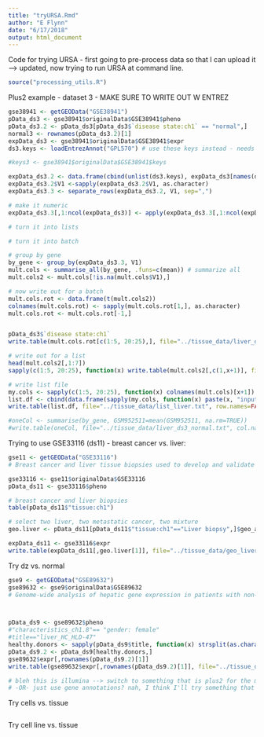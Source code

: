 ```yaml
---
title: "tryURSA.Rmd"
author: "E Flynn"
date: "6/17/2018"
output: html_document
---
```


Code for trying URSA - first going to pre-process data so that I can upload it
--> updated, now trying to run URSA at command line. 

```r
source("processing_utils.R")
```

Plus2 example - dataset 3
  - MAKE SURE TO WRITE OUT W  ENTREZ
```r
gse38941 <- getGEOData("GSE38941")
pData_ds3 <- gse38941$originalData$GSE38941$pheno
pData_ds3.2 <- pData_ds3[pData_ds3$`disease state:ch1` == "normal",]
normal3 <- rownames(pData_ds3.2)[1]
expData_ds3 <- gse38941$originalData$GSE38941$expr
ds3.keys <- loadEntrezAnnot("GPL570") # use these keys instead - needs to be ENTREZ

#keys3 <- gse38941$originalData$GSE38941$keys

expData_ds3.2 <- data.frame(cbind(unlist(ds3.keys), expData_ds3[names(ds3.keys),]))
expData_ds3.2$V1 <-sapply(expData_ds3.2$V1, as.character)
expData_ds3.3 <- separate_rows(expData_ds3.2, V1, sep=",")

# make it numeric
expData_ds3.3[,1:ncol(expData_ds3)] <- apply(expData_ds3.3[,1:ncol(expData_ds3)], c(1,2), as.numeric)

# turn it into lists

# turn it into batch

# group by gene
by_gene <- group_by(expData_ds3.3, V1)
mult.cols <- summarise_all(by_gene, .funs=c(mean)) # summarize all
mult.cols2 <- mult.cols[!is.na(mult.cols$V1),]

# now write out for a batch
mult.cols.rot <- data.frame(t(mult.cols2))
colnames(mult.cols.rot) <- sapply(mult.cols.rot[1,], as.character)
mult.cols.rot <- mult.cols.rot[-1,]


pData_ds3$`disease state:ch1`
write.table(mult.cols.rot[c(1:5, 20:25),], file="../tissue_data/liver_d3_batch.input", row.names=TRUE, col.names=TRUE, sep="\t", quote=FALSE) # five normal, five dz

# write out for a list
head(mult.cols2[,1:7])
sapply(c(1:5, 20:25), function(x) write.table(mult.cols2[,c(1,x+1)], file=sprintf("../tissue_data/%s.input", colnames(mult.cols)[x+1]), row.names=FALSE, col.names=FALSE, quote=FALSE, sep="\t"))

# write list file
my.cols <- sapply(c(1:5, 20:25), function(x) colnames(mult.cols)[x+1])
list.df <- cbind(data.frame(sapply(my.cols, function(x) paste(x, "input", sep="."))), data.frame(sapply(my.cols, function(x) paste(x, "output", sep="."))))
write.table(list.df, file="../tissue_data/list_liver.txt", row.names=FALSE, col.names=FALSE, quote=FALSE, sep="\t")

#oneCol <- summarise(by_gene, GSM952511=mean(GSM952511, na.rm=TRUE))
#write.table(oneCol, file="../tissue_data/liver_ds3_normal.txt", col.names=FALSE, row.names=FALSE, sep="\t", quote=FALSE)


```


Trying to use GSE33116 (ds11) - breast cancer vs. liver:
```r

gse11 <- getGEOData("GSE33116")
# Breast cancer and liver tissue biopsies used to develop and validate an index for liver contamination in metastatic breast cancer

gse33116 <- gse11$originalData$GSE33116 
pData_ds11 <- gse33116$pheno

# breast cancer and liver biopsies
table(pData_ds11$"tissue:ch1")

# select two liver, two metastatic cancer, two mixture
geo.liver <- pData_ds11[pData_ds11$"tissue:ch1"=="Liver biopsy",]$geo_accession[1:2]

expData_ds11 <- gse33116$expr
write.table(expData_ds11[,geo.liver[1]], file="../tissue_data/geo_liver.txt", sep="\t", quote=FALSE, row.names=TRUE)
```


Try dz vs. normal
```r
gse9 <- getGEOData("GSE89632")
gse89632 <- gse9$originalData$GSE89632
# Genome-wide analysis of hepatic gene expression in patients with non-alcoholic fatty liver disease  and in healthy donors in relation to hepatic fatty acid composition and other nutritional factors



pData_ds9 <- gse89632$pheno
#"characteristics_ch1.8"== "gender: female"
#title=="liver_HC_HLD-47"
healthy.donors <- sapply(pData_ds9$title, function(x) strsplit(as.character(x), "_", fixed=TRUE)[[1]][[2]]=="HC")
pData_ds9.2 <- pData_ds9[healthy.donors,]
gse89632$expr[,rownames(pData_ds9.2)[1]]
write.table(gse89632$expr[,rownames(pData_ds9.2)[1]], file="../tissue_data/liver2")

# bleh this is illumina --> switch to something that is plus2 for the mapping?
# -OR- just use gene annotations? nah, I think I'll try something that *should* work - start with most trivial example possible?
```

Try cells vs. tissue
```r

```

Try cell line vs. tissue
